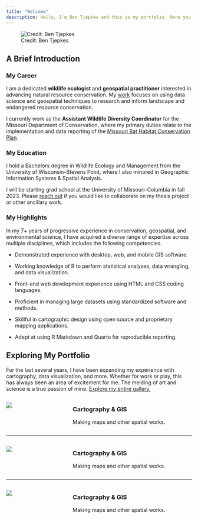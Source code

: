 ---
title: "Welcome"
description: Hello, I'm Ben Tjepkes and this is my portfolio. Here you can explore my career experience, creative projects, and educational pursuits.
---

![Credit: Ben Tjepkes](img-ben-with-bear.jpg)

## A Brief Introduction

### My Career
I am a dedicated **wildlife ecologist** and **geospatial practitioner** interested in advancing natural resource conservation. My [work](gallery.qmd) focuses on using data science and geospatial techniques to research and inform landscape and endangered resource conservation.

I currently work as the **Assistant Wildlife Diversity Coordinator** for the Missouri Department of Conservation, where my primary duties relate to the implementation and data reporting of the [Missouri Bat Habitat Conservation Plan](https://research.mdc.mo.gov/project/missouri-bat-habitat-conservation-plan).

### My Education

I hold a Bachelors degree in Wildlife Ecology and Management from the University of Wisconsin--Stevens Point, where I also minored in Geographic Information Systems & Spatial Analysis.

I will be starting grad school at the University of Missouri--Columbia in fall 2023. Please [reach out](contact.qmd) if you would like to collaborate on my thesis project or other ancillary work.


### My Highlights

In my 7+ years of progressive experience in conservation, geospatial, and environmental science, I have acquired a diverse range of expertise across multiple disciplines, which includes the following competencies.

- Demonstrated experience with desktop, web, and mobile GIS software.

- Working knowledge of R to perform statistical analyses, data wrangling, and data visualization.

- Front-end web development experience using HTML and CSS coding languages.

- Proficient in managing large datasets using standardized software and methods.

- Skillful in cartographic design using open source and proprietary mapping applications.

- Adept at using R Markdown and Quarto for reproducible reporting.


## Exploring My Portfolio

For the last several years, I have been expanding my experience with cartography, data visualization, and more. Whether for work or play, this has always been an area of excitement for me. The melding of art and science is a true passion of mine. [Explore my entire gallery.](gallery.qmd)

:::: {.columns}

::: {.column .padded-img width="25%"}


![](img-map-2.jpg)

:::

::: {.column width="5%"}

:::

::: {.column width="70%"}

### Cartography & GIS

Making maps and other spatial works.

:::

::::

----

:::: {.columns}

::: {.column .padded-img width="25%"}


![](img-map-2.jpg)

:::

::: {.column width="5%"}

:::

::: {.column width="70%"}

### Cartography & GIS

Making maps and other spatial works.

:::

::::

----

:::: {.columns}

::: {.column .padded-img width="25%"}


![](img-map-2.jpg)

:::

::: {.column width="5%"}

:::

::: {.column width="70%"}

### Cartography & GIS

Making maps and other spatial works.

:::

::::


